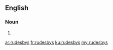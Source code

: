 ==English==

===Noun===
{{head|en}}

# {{plural of|rudesby}}

[[ar:rudesbys]]
[[fr:rudesbys]]
[[ku:rudesbys]]
[[my:rudesbys]]